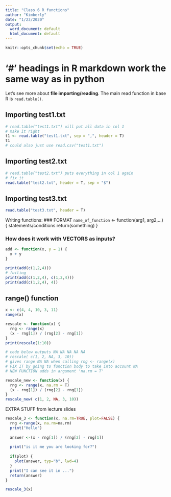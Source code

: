 ```yaml
---
title: "Class 6 R functions"
author: "Kimberly"
date: "1/23/2020"
output:
  word_document: default
  html_document: default
---
```


```r
knitr::opts_chunk$set(echo = TRUE)
```

# '#' headings in R markdown work the same way as in python

Let's see more about **file importing/reading**. The main read function in base R is `read.table()`.

## Importing test1.txt
```r
# read.table("test1.txt") will put all data in col 1
# make it right
t1 <- read.table("test1.txt", sep = ",", header = T)
t1
# could also just use read.csv("test1.txt")
```

## Importing test2.txt
```r
# read.table("test2.txt") puts everything in col 1 again
# fix it
read.table("test2.txt", header = T, sep = "$")
```

## Importing test3.txt
```r
read.table("test3.txt", header = T)
```

Writing functions:
### FORMAT
`name_of_function` <- function(arg1, arg2,...) {
  statements/conditions
  return(something)
}

### How does it work with **VECTORS** as inputs?
```r
add <- function(x, y = 1) {
  x + y
}

print(add(c(1,2,4)))
# foiling
print(add(c(1,2,4), c(1,2,4)))
print(add(c(1,2,4), 4))
```

## range() function
```r
x <- c(4, 4, 10, 3, 11)
range(x)
```

```r
rescale <- function(x) {
  rng <- range(x)
  (x - rng[1]) / (rng[2] - rng[1])
}
print(rescale(1:10))

# code below outputs NA NA NA NA NA
# rescale( c(1, 2, NA, 3, 10))
# gives range NA NA when calling rng <- range(x)
# FIX IT by going to function body to take into account NA
# NEW FUNCTION adds in argument 'na.rm = T'
```
```r
rescale_new <- function(x) {
  rng <- range(x, na.rm = T)
  (x - rng[1]) / (rng[2] - rng[1])
}
rescale_new( c(1, 2, NA, 3, 10))
```

EXTRA STUFF from lecture slides
```r
rescale_3 <- function(x, na.rm=TRUE, plot=FALSE) {    
  rng <-range(x, na.rm=na.rm)    
  print("Hello")   
  
  answer <-(x - rng[1]) / (rng[2] - rng[1])   
  
  print("is it me you are looking for?")   
  
  if(plot) {       
    plot(answer, typ="b", lwd=4)    
  }   
  print("I can see it in ...")
  return(answer)
}

rescale_3(x)
```

